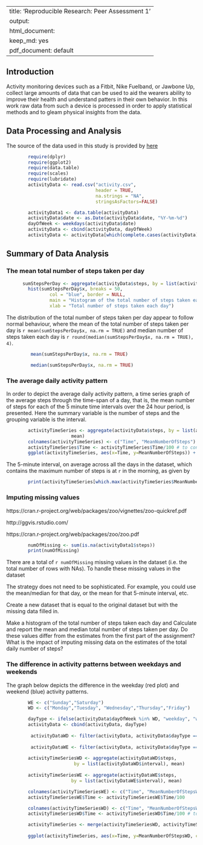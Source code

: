
---
title: 'Reproducible Research: Peer Assessment 1'
output:
  html_document:
    keep_md: yes
  pdf_document: default
---

## Introduction

Activity monitoring devices such as a Fitbit, Nike Fuelband, or Jawbone Up, collect large amounts of data that can be used to aid the wearers ability to improve their health and understand patters in their own behavior. In this work raw data from such a device is processed in order to apply statistical methods and to gleam physical insights from the data.

## Data Processing and Analysis

The source of the data used in this study is provided by [here](https://d396qusza40orc.cloudfront.net/repdata%2Fdata%2Factivity.zip)

```r
        require(dplyr)
        require(ggplot2)
        require(data.table)
        require(scales)
        require(lubridate)
        activityData <- read.csv("activity.csv", 
                                 header = TRUE, 
                                 na.strings = "NA",
                                 stringsAsFactors=FALSE)

        activityData1 <- data.table(activityData)
        activityData$date <- as.Date(activityData$date, "%Y-%m-%d") 
        dayOfWeek <- weekdays(activityData$date)
        activityData <- cbind(activityData, dayOfWeek)
        activityData <- activityData[which(complete.cases(activityData)),]
```


## Summary of Data Analysis

### The mean total number of steps taken per day

```r
      sumStepsPerDay <- aggregate(activityData$steps, by = list(activityData$date), sum)
        hist(sumStepsPerDay$x, breaks = 50,
                col = "blue", border = NULL,
                main = "Histogram of the total number of steps taken each day",
                xlab = "Total number of steps taken each day")
```

The distribution of the total number of steps taken per day appear to follow normal behaviour, where the mean of the total number of steps taken per day is `r mean(sumStepsPerDay$x, na.rm = TRUE)` and median number of steps taken each day is `r round(median(sumStepsPerDay$x, na.rm = TRUE), 4)`.
```r
         mean(sumStepsPerDay$x, na.rm = TRUE)
```


```r
         median(sumStepsPerDay$x, na.rm = TRUE)
```

### The average daily activity pattern
In order to depict the average daily activity pattern, a time series graph of the average steps through the time-span of a day, that is, the mean number of steps for each of the 5 minute time intervals over the 24 hour period, is presented.
Here the summary variable is the number of steps and the grouping variable is the interval.

```r
        
        activityTimeSeries <- aggregate(activityData$steps, by = list(activityData$interval), 
                        mean)
        colnames(activityTimeSeries) <- c("Time", "MeanNumberOfSteps")
        activityTimeSeries$Time <- activityTimeSeries$Time/100 # to convert the time interval to hours
        ggplot(activityTimeSeries, aes(x=Time, y=MeanNumberOfSteps)) + geom_line() + xlab("Time(Hours)") + ylab("Mean number of steps")
```


The 5-minute interval, on average across all the days in the dataset, which contains the maximum number of steps is at `r ` in the morning, as given by
```r
        print(activityTimeSeries[which.max(activityTimeSeries$MeanNumberOfSteps),])
```


### Imputing missing values

https://cran.r-project.org/web/packages/zoo/vignettes/zoo-quickref.pdf

http://ggvis.rstudio.com/

https://cran.r-project.org/web/packages/zoo/zoo.pdf



```r
        numOfMissing <- sum(is.na(activityData1$steps))
        print(numOfMissing)
```


There are a total of `r numOfMissing ` missing values in the dataset (i.e. the total number of rows with NAs). To handle these missing values in the dataset

The strategy does not need to be sophisticated. For example, you could use the mean/median for that day, or the mean for that 5-minute interval, etc.

Create a new dataset that is equal to the original dataset but with the missing data filled in.

Make a histogram of the total number of steps taken each day and Calculate and report the mean and median total number of steps taken per day. Do these values differ from the estimates from the first part of the assignment? What is the impact of imputing missing data on the estimates of the total daily number of steps?







### The difference in activity patterns between weekdays and weekends

The graph below depicts the difference in the weekday (red plot) and weekend (blue) activity patterns.
```r
        WE <- c("Sunday","Saturday")
        WD <- c("Monday","Tuesday", "Wednesday","Thursday","Friday")

        dayType <- ifelse(activityData$dayOfWeek %in% WD, "weekday", "weekend")
        activityData <- cbind(activityData, dayType)
  
         activityDataWD <- filter(activityData, activityData$dayType == "weekday")
 
         activityDataWE <- filter(activityData, activityData$dayType == "weekend")
 
        activityTimeSeriesWD <- aggregate(activityDataWD$steps, 
                         by = list(activityDataWD$interval), mean)
 
        activityTimeSeriesWE <- aggregate(activityDataWE$steps, 
                        by = list(activityDataWE$interval), mean)

        colnames(activityTimeSeriesWE) <- c("Time", "MeanNumberOfStepsWE")
        activityTimeSeriesWE$Time <- activityTimeSeriesWE$Time/100 

        colnames(activityTimeSeriesWD) <- c("Time", "MeanNumberOfStepsWD")
        activityTimeSeriesWD$Time <- activityTimeSeriesWD$Time/100 # to convert the time interval to hours

        activityTimeSeries <- merge(activityTimeSeriesWD, activityTimeSeriesWE, "Time")
 
        ggplot(activityTimeSeries, aes(x=Time, y=MeanNumberOfStepsWD, color = "Weekdays")) + geom_line() + xlab("Time(Hours)") + ylab("Mean number of steps") +   geom_line(aes(x=Time, y=MeanNumberOfStepsWE, color = "Weekends")) + scale_colour_manual("", breaks = c("Weekdays", "Weekends"), values = c("red", "blue"))
```



















